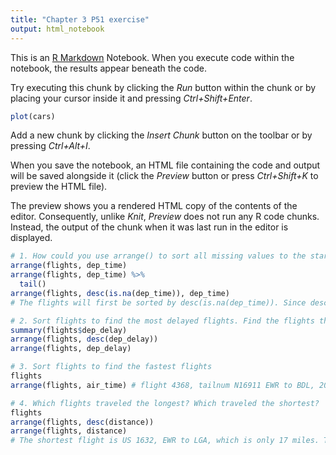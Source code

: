 ```yaml
---
title: "Chapter 3 P51 exercise"
output: html_notebook
---
```


This is an [R Markdown](http://rmarkdown.rstudio.com) Notebook. When you execute code within the notebook, the results appear beneath the code. 

Try executing this chunk by clicking the *Run* button within the chunk or by placing your cursor inside it and pressing *Ctrl+Shift+Enter*. 

```r
plot(cars)
```

Add a new chunk by clicking the *Insert Chunk* button on the toolbar or by pressing *Ctrl+Alt+I*.

When you save the notebook, an HTML file containing the code and output will be saved alongside it (click the *Preview* button or press *Ctrl+Shift+K* to preview the HTML file).

The preview shows you a rendered HTML copy of the contents of the editor. Consequently, unlike *Knit*, *Preview* does not run any R code chunks. Instead, the output of the chunk when it was last run in the editor is displayed.

```r
# 1. How could you use arrange() to sort all missing values to the start? (Hint: use is.na().)
arrange(flights, dep_time)
arrange(flights, dep_time) %>%
  tail()
arrange(flights, desc(is.na(dep_time)), dep_time)
# The flights will first be sorted by desc(is.na(dep_time)). Since desc(is.na(dep_time)) is either TRUE when dep_time is missing, or FALSE, when it is not, the rows with missing values of dep_time will come first, since TRUE > FALSE.
```

```r
# 2. Sort flights to find the most delayed flights. Find the flights that left earliest.
summary(flights$dep_delay)
arrange(flights, desc(dep_delay))
arrange(flights, dep_delay)
```

```r
# 3. Sort flights to find the fastest flights
flights
arrange(flights, air_time) # flight 4368, tailnum N16911 EWR to BDL, 2013-01-16; flight 4631 N12167, 2013-04-13
```

```r
# 4. Which flights traveled the longest? Which traveled the shortest?
flights
arrange(flights, desc(distance))
arrange(flights, distance)
# The shortest flight is US 1632, EWR to LGA, which is only 17 miles. This is a flight between two of the New York area airports. However, since this flight is missing a departure time so it either did not actually fly or there is a problem with the data
```

